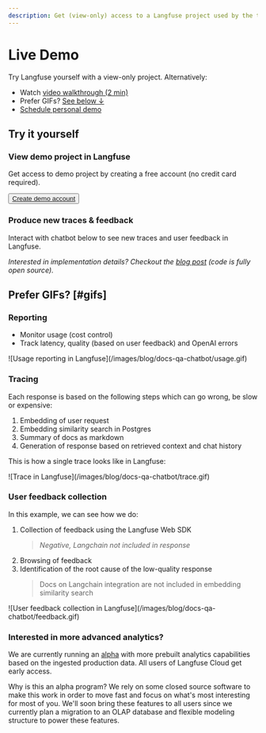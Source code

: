 ```yaml
---
description: Get (view-only) access to a Langfuse project used by the team to improve the docs Q&A chatbot.
---
```


# Live Demo


Try Langfuse yourself with a view-only project. Alternatively:

- Watch [video walkthrough (2 min)](/docs/video)
- Prefer GIFs? [See below ↓](#gifs)
- [Schedule personal demo](/schedule-demo)

## Try it yourself

<Steps>

### View demo project in Langfuse

Get access to demo project by creating a free account (no credit card required).

<Button asChild className="mt-3">
  <a href="https://cloud.langfuse.com/auth/sign-up" target="_blank">
    Create demo account
  </a>
</Button>

### Produce new traces & feedback

Interact with chatbot below to see new traces and user feedback in Langfuse.


<div className="p-2 rounded-lg mt-8 bg-gradient-to-tr from-green-300 via-blue-500 to-purple-600">
  <Chat className="h-96 my-0 bg-background/90" />
</div>

_Interested in implementation details? Checkout the [blog post](/blog/qa-chatbot-for-langfuse-docs) (code is fully open source)._

</Steps>

## Prefer GIFs? [#gifs]

### Reporting

- Monitor usage (cost control)
- Track latency, quality (based on user feedback) and OpenAI errors

<Frame>
  ![Usage reporting in Langfuse](/images/blog/docs-qa-chatbot/usage.gif)
</Frame>

### Tracing

Each response is based on the following steps which can go wrong, be slow or expensive:

1. Embedding of user request
2. Embedding similarity search in Postgres
3. Summary of docs as markdown
4. Generation of response based on retrieved context and chat history

This is how a single trace looks like in Langfuse:

<Frame>![Trace in Langfuse](/images/blog/docs-qa-chatbot/trace.gif)</Frame>

### User feedback collection

In this example, we can see how we do:

1. Collection of feedback using the Langfuse Web SDK
   > _Negative, Langchain not included in response_
2. Browsing of feedback
3. Identification of the root cause of the low-quality response
   > Docs on Langchain integration are not included in embedding similarity search

<Frame>
  ![User feedback collection in
  Langfuse](/images/blog/docs-qa-chatbot/feedback.gif)
</Frame>

### Interested in more advanced analytics?

We are currently running an [alpha](/docs/analytics) with more prebuilt analytics capabilities based on the ingested production data. All users of Langfuse Cloud get early access.

Why is this an alpha program? We rely on some closed source software to make this work in order to move fast and focus on what's most interesting for most of you. We'll soon bring these features to all users since we currently plan a migration to an OLAP database and flexible modeling structure to power these features.

